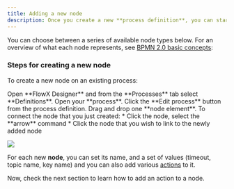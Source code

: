 ```yaml
---
title: Adding a new node
description: Once you create a new **process definition**, you can start configuring it by adding new **nodes**.
---
```

You can choose between a series of available node types below. For an overview of what each node represents, see [BPMN 2.0 basic concepts](../../platform-overview/frameworks-and-standards/business-process-industry-standards/intro-to-bpmn):

<CardGroup>
<Card title="Start Event" href="../../building-blocks/node/start-end-node">
</Card>
<Card title="End Event" href="../../building-blocks/node/start-end-node">
</Card>
<Card title="Service Task" href="../../building-blocks/node/task-node">
</Card>
<Card title="User Task" href="../../building-blocks/node/user-task-node">
</Card>
<Card title="Parallel Gateway" href="../../building-blocks/node/parallel-gateway">
</Card>
<Card title="Exclusive Gateway" href="../../building-blocks/node/exclusive-gateway-node">
</Card>
<Card title="Send Message Task" href="../../building-blocks/node/message-send-received-task-node">
</Card>
<Card title="Receive Message Task" href="../../building-blocks/node/message-send-received-task-node">
</Card>
<Card title="Start Milestone" href="../../building-blocks/node/milestone-node">
</Card>
<Card title="End Milestone" href="../../building-blocks/node/milestone-node">
</Card>
</CardGroup>


### Steps for creating a new node

To create a new node on an existing process:

<Steps>

<Step>
Open **FlowX Designer** and from the **Processes** tab select **Definitions**.
</Step>
<Step>
Open your **process**.
</Step>
<Step>
Click the **Edit process** button from the process definition.
</Step>
<Step>
Drag and drop one **node element**.
</Step>
<Step>
To connect the node that you just created:
* Click the node, select the **arrow** command
* Click the node that you wish to link to the newly added node
</Step>
</Steps>

![](https://s3.eu-west-1.amazonaws.com/docx.flowx.ai/flowx-designer/process_flow_adding_a_node.gif)

For each new **node**, you can set its name, and a set of values (timeout, topic name, key name) and you can also add various [actions](../../building-blocks/actions/actions) to it.

<Card title="Node" href="../../building-blocks/node">
</Card>

Now, check the next section to learn how to add an action to a node.